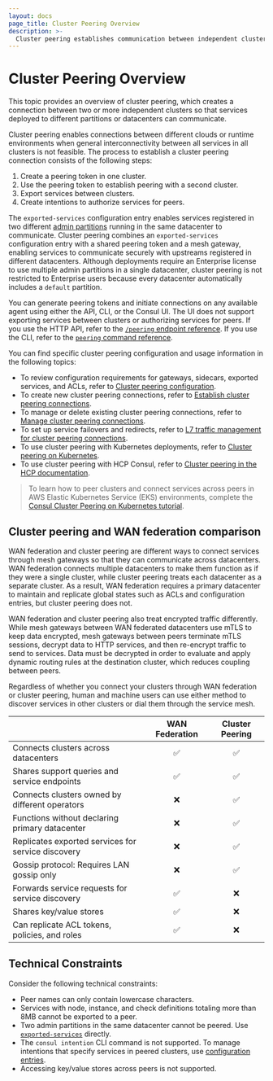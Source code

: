 ```yaml
---
layout: docs
page_title: Cluster Peering Overview
description: >-
  Cluster peering establishes communication between independent clusters in Consul, allowing services to interact across datacenters. Learn about the cluster peering process, differences with WAN federation for multi-datacenter deployments, and technical constraints.  
---
```


# Cluster Peering Overview

This topic provides an overview of cluster peering, which creates a connection between two or more independent clusters so that services deployed to different partitions or datacenters can communicate.

Cluster peering enables connections between different clouds or runtime environments when general interconnectivity between all services in all clusters is not feasible. The process to establish a cluster peering connection consists of the following steps:

1. Create a peering token in one cluster.
1. Use the peering token to establish peering with a second cluster.
1. Export services between clusters.
1. Create intentions to authorize services for peers.

The `exported-services` configuration entry enables services registered in two different [admin partitions](/docs/enterprise/admin-partitions) running in the same datacenter to communicate. Cluster peering combines an `exported-services` configuration entry with a shared peering token and a mesh gateway, enabling services to communicate securely with upstreams registered in different datacenters. Although deployments require an Enterprise license to use multiple admin partitions in a single datacenter, cluster peering is not restricted to Enterprise users because every datacenter automatically includes a `default` partition.

You can generate peering tokens and initiate connections on any available agent using either the API, CLI, or the Consul UI. The UI does not support exporting services between clusters or authorizing services for peers. If you use the HTTP API, refer to the [`/peering` endpoint reference](/consul/api-docs/peering). If you use the CLI, refer to the [`peering` command reference](/consul/commands/peering).

You can find specific cluster peering configuration and usage information in the following topics:

- To review configuration requirements for gateways, sidecars, exported services, and ACLs, refer to [Cluster peering configuration](/docs/consul/cluster-peering/configuration).
- To create new cluster peering connections, refer to [Establish cluster peering connections](/docs/connect/cluster-peering/create-manage-peering).
- To manage or delete existing cluster peering connections, refer to [Manage cluster peering connections](/consul/docs/cluster-peering/usage/manage-connections).
- To set up service failovers and redirects, refer to [L7 traffic management for cluster peering connections](/consul/docs/cluster-peering/usage/peering-traffic-management).
- To use cluster peering with Kubernetes deployments, refer to [Cluster peering on Kubernetes](/consul/docs/cluster-peering/usage/k8s).
- To use cluster peering with HCP Consul, refer to [Cluster peering in the HCP documentation](/hcp/docs/consul/usage/cluster-peering).

> To learn how to peer clusters and connect services across peers in AWS Elastic Kubernetes Service (EKS) environments, complete the [Consul Cluster Peering on Kubernetes tutorial](/consul/tutorials/developer-mesh/cluster-peering-aws).

## Cluster peering and WAN federation comparison

WAN federation and cluster peering are different ways to connect services through mesh gateways so that they can communicate across datacenters. WAN federation connects multiple datacenters to make them function as if they were a single cluster, while cluster peering treats each datacenter as a separate cluster. As a result, WAN federation requires a primary datacenter to maintain and replicate global states such as ACLs and configuration entries, but cluster peering does not.

WAN federation and cluster peering also treat encrypted traffic differently. While mesh gateways between WAN federated datacenters use mTLS to keep data encrypted, mesh gateways between peers terminate mTLS sessions, decrypt data to HTTP services, and then re-encrypt traffic to send to services. Data must be decrypted in order to evaluate and apply dynamic routing rules at the destination cluster, which reduces coupling between peers.

Regardless of whether you connect your clusters through WAN federation or cluster peering, human and machine users can use either method to discover services in other clusters or dial them through the service mesh.

|                                                    | WAN Federation | Cluster Peering |
| :------------------------------------------------- | :------------: | :-------------: |
| Connects clusters across datacenters               |    &#9989;     |    &#9989;      |
| Shares support queries and service endpoints       |    &#9989;     |    &#9989;      |
| Connects clusters owned by different operators     |    &#10060;    |    &#9989;      |
| Functions without declaring primary datacenter     |    &#10060;    |    &#9989;      |
| Replicates exported services for service discovery |    &#10060;    |    &#9989;      |
| Gossip protocol: Requires LAN gossip only          |    &#10060;    |    &#9989;      |
| Forwards service requests for service discovery    |    &#9989;     |    &#10060;     |
| Shares key/value stores                            |    &#9989;     |    &#10060;     |
| Can replicate ACL tokens, policies, and roles      |    &#9989;     |    &#10060;     |

## Technical Constraints

Consider the following technical constraints:

- Peer names can only contain lowercase characters.
- Services with node, instance, and check definitions totaling more than 8MB cannot be exported to a peer.
- Two admin partitions in the same datacenter cannot be peered. Use [`exported-services`](/consul/docs/connect/config-entries/exported-services#exporting-services-to-peered-clusters) directly.
- The `consul intention` CLI command is not supported. To manage intentions that specify services in peered clusters, use [configuration entries](/consul/docs/connect/config-entries/service-intentions).
- Accessing key/value stores across peers is not supported.
